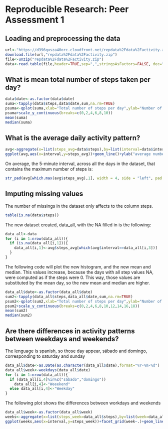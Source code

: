 # Reproducible Research: Peer Assessment 1

## Loading and preprocessing the data
```r
url<-"https://d396qusza40orc.cloudfront.net/repdata%2Fdata%2Factivity.zip"
download.file(url,"repdata%2Fdata%2Factivity.zip")
file<-unzip("repdata%2Fdata%2Factivity.zip")
data<-read.table(file,header=TRUE,sep=",",stringsAsFactors=FALSE, dec=".")
```

## What is mean total number of steps taken per day?
```r
data$date<-as.factor(data$date)
suma<-tapply(data$steps,data$date,sum,na.rm=TRUE)
psuma<-qplot(suma,xlab="Total number of steps per day",ylab="Number of days",binwidth=1000)
psuma+scale_y_continuous(breaks=c(0,2,4,6,8,10))
mean(suma)
median(suma)
```

## What is the average daily activity pattern?
```r
avg<-aggregate(x=list(steps_avg=data$steps),by=list(interval=data$interval), FUN=mean, na.rm=TRUE)
ggplot(avg,aes(x=interval,y=steps_avg))+geom_line()+ylab("average number of steps")+xlab("interval")
```
On average, the 5-minute interval, across all the days in the dataset, that contains the maximum number of steps is:
```r
str_pad(avg[which.max(avg$steps_avg),1], width = 4, side = "left", pad = 0)
```

## Imputing missing values
The number of missings in the dataset only affects to the column steps. 
```r
table(is.na(data$steps))
```
The new dataset created, data_all, with the NA filled in is the following:
```r
data_all<-data
for (i in 1:nrow(data_all)){
  if (is.na(data_all[i,1])){
    data_all[i,1]<-avg$steps_avg[which(avg$interval==data_all[i,3])]
  }
}
```
The following code will plot the new histogram, and the new mean and median. This values increase, because the days with all 
step values NA, were computed as if the steps were 0. This way, those values are substituted by the mean day, so the 
new mean and median are higher.
```r
data_all$date<-as.factor(data_all$date)
sum2<-tapply(data_all$steps,data_all$date,sum,na.rm=TRUE)
psum2<-qplot(sum2,xlab="Total number of steps per day",ylab="Number of days",binwidth=1000)
psum2+scale_y_continuous(breaks=c(0,2,4,6,8,10,12,14,16,18))
mean(sum2)
median(sum2)
```

## Are there differences in activity patterns between weekdays and weekends?
The lenguage is spanish, so those day appear, sábado and domingo, corresponding to saturday and sunday
```r
data_all$date<-as.Date(as.character(data_all$date),format="%Y-%m-%d")
data_all$week<-weekdays(data_all$date)
for (i in 1:nrow(data_all)){
  if (data_all[i,4]%in%c("sábado","domingo"))
    data_all[i,4]<-"Weeekend"
  else data_all[i,4]<-"Weekday" 
}
```
The following plot shows the differences between workdays and weekends
```r
data_all$week<-as.factor(data_all$week)
weeks<-aggregate(x=list(steps_week=data_all$steps),by=list(week=data_all$week,interval=data_all$interval), FUN=mean, na.rm=TRUE)
ggplot(weeks,aes(x=interval,y=steps_week))+facet_grid(week~.)+geom_line()+ylab("average number of steps")+xlab("interval")
```
